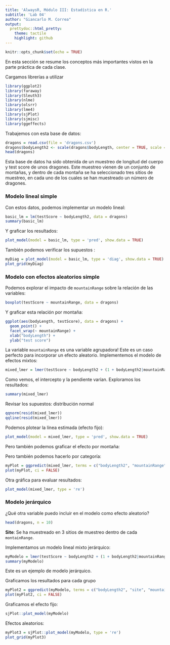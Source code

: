 ```yaml
---
title: 'AlwaysR, Módulo III: Estadística en R.'
subtitle: 'Lab 04'
author: "Giancarlo M. Correa"
output:
  prettydoc::html_pretty:
    theme: tactile
    highlight: github
---
```


```r
knitr::opts_chunk$set(echo = TRUE)
```

En esta sección se resume los conceptos más importantes vistos en la parte práctica de cada clase.

Cargamos librerías a utilizar

```r
library(ggplot2)
library(faraway)
library(Sleuth3)
library(nlme)
library(olsrr)
library(lme4)
library(sjPlot)
library(sjmisc)
library(ggeffects)
```

Trabajemos con esta base de datos:

```r
dragons = read.csv(file = 'dragons.csv')
dragons$bodyLength2 <- scale(dragons$bodyLength, center = TRUE, scale = TRUE)[,1]
head(dragons)
```

Esta base de datos ha sido obtenida de un muestreo de longitud del cuerpo y test score de unos dragones. Este muestreo vienen de un conjunto de montañas, y dentro de cada montaña se ha seleccionado tres sitios de muestreo, en cada uno de los cuales se han muestreado un número de dragones. 

### Modelo lineal simple

Con estos datos, podemos implementar un modelo lineal:

```r
basic_lm = lm(testScore ~ bodyLength2, data = dragons)
summary(basic_lm)
```

Y graficar los resultados:

```r
plot_model(model = basic_lm, type = 'pred', show.data = TRUE)
```

También podemos verificar los supuestos :

```r
myDiag = plot_model(model = basic_lm, type = 'diag', show.data = TRUE)
plot_grid(myDiag)
```

### Modelo con efectos aleatorios simple

Podemos explorar el impacto de `mountainRange` sobre la relación de las variables:

```r
boxplot(testScore ~ mountainRange, data = dragons)
```

Y graficar esta relación por montaña:

```r
ggplot(aes(bodyLength, testScore), data = dragons) + 
  geom_point() + 
  facet_wrap(~ mountainRange) + 
  xlab("bodyLength") + 
  ylab("test score")
```

La variable `mountainRange` es una variable agrupadora! Este es un caso perfecto para incorporar un efecto aleatorio. Implementemos el modelo de efectos mixtos:

```r
mixed_lmer = lmer(testScore ~ bodyLength2 + (1 + bodyLength2|mountainRange), data = dragons)
```

Como vemos, el intercepto y la pendiente varían. Exploramos los resultados:

```r
summary(mixed_lmer)
```

Revisar los supuestos: distribución normal

```r
qqnorm(resid(mixed_lmer))
qqline(resid(mixed_lmer))
```

Podemos plotear la línea estimada (efecto fijo):

```r
plot_model(model = mixed_lmer, type = 'pred', show.data = TRUE)
```

Pero también podemos graficar el efecto por montaña:

Pero también podemos hacerlo por categoría:

```r
myPlot = ggpredict(mixed_lmer, terms = c("bodyLength2", "mountainRange"), type = "random")
plot(myPlot, ci = FALSE)
```

Otra gráfica para evaluar resultados:

```r
plot_model(mixed_lmer, type = 're')
```

### Modelo jerárquico

¿Qué otra variable puedo incluir en el modelo como efecto aleatorio?

```r
head(dragons, n = 10)
```

**Site**: Se ha muestreado en 3 sitios de muestreo dentro de cada `montainRange`.

Implementamos un modelo lineal mixto jerárquico:

```r
myModelo = lmer(testScore ~ bodyLength2 + (1 + bodyLength2|mountainRange/site), data = dragons)
summary(myModelo)
```

Este es un ejemplo de modelo jerárquico.

Graficamos los resultados para cada grupo

```r
myPlot2 = ggpredict(myModelo, terms = c("bodyLength2", "site", "mountainRange"), type = "random")
plot(myPlot2, ci = FALSE)
```

Graficamos el efecto fijo:

```r
sjPlot::plot_model(myModelo)
```

Efectos aleatorios:

```r
myPlot3 = sjPlot::plot_model(myModelo, type = 're')
plot_grid(myPlot3)
```
